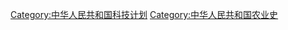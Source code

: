 {{Catmore}}

[[Category:中华人民共和国科技计划|Category:中华人民共和国科技计划]]
[[Category:中华人民共和国农业史|Category:中华人民共和国农业史]]